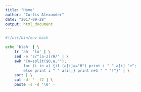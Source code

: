 ```yaml
---
title: "Home"
author: "Curtis Alexander"
date: "2017-09-28"
output: html_document
---
```


```bash
#!/usr/bin/env bash

echo 'blah' | \
    tr 'ah' 'lo' | \
    sed -e 's/^[a-z]/H/' | \
    awk '{n=split($0,a,"");
        for (i in a) {if (a[i]=="H") print i " " a[i] "e";
        else print i " " a[i];} print n+1 " " "!"}' | \
    sort | \
    cut -d' ' -f2 | \
    paste -s -d '\0' -
```

